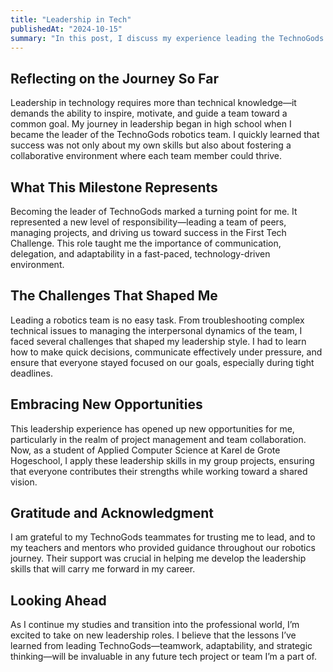 ---
title: "Leadership in Tech"
publishedAt: "2024-10-15"
summary: "In this post, I discuss my experience leading the TechnoGods robotics team and how it shaped my leadership skills. From managing team dynamics to tackling technical challenges, I learned the importance of communication, delegation, and adaptability. This role marked a milestone in my journey, preparing me for future leadership opportunities in the tech industry."
---

## Reflecting on the Journey So Far
Leadership in technology requires more than technical knowledge—it demands the ability to inspire, motivate, and guide a team toward a common goal. My journey in leadership began in high school when I became the leader of the TechnoGods robotics team. I quickly learned that success was not only about my own skills but also about fostering a collaborative environment where each team member could thrive.

## What This Milestone Represents
Becoming the leader of TechnoGods marked a turning point for me. It represented a new level of responsibility—leading a team of peers, managing projects, and driving us toward success in the First Tech Challenge. This role taught me the importance of communication, delegation, and adaptability in a fast-paced, technology-driven environment.

## The Challenges That Shaped Me
Leading a robotics team is no easy task. From troubleshooting complex technical issues to managing the interpersonal dynamics of the team, I faced several challenges that shaped my leadership style. I had to learn how to make quick decisions, communicate effectively under pressure, and ensure that everyone stayed focused on our goals, especially during tight deadlines.

## Embracing New Opportunities
This leadership experience has opened up new opportunities for me, particularly in the realm of project management and team collaboration. Now, as a student of Applied Computer Science at Karel de Grote Hogeschool, I apply these leadership skills in my group projects, ensuring that everyone contributes their strengths while working toward a shared vision.

## Gratitude and Acknowledgment
I am grateful to my TechnoGods teammates for trusting me to lead, and to my teachers and mentors who provided guidance throughout our robotics journey. Their support was crucial in helping me develop the leadership skills that will carry me forward in my career.

## Looking Ahead
As I continue my studies and transition into the professional world, I’m excited to take on new leadership roles. I believe that the lessons I’ve learned from leading TechnoGods—teamwork, adaptability, and strategic thinking—will be invaluable in any future tech project or team I’m a part of.